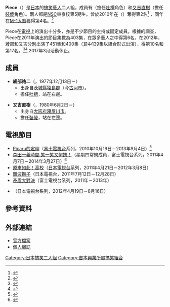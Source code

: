 {{Redirect2|Peace|Peace的中文意思|和平}}
{{藝人
|姓名      = Peace
|類型      = 組合
|圖片      =
|圖片尺寸  =
|圖片簡介  =
|外文名    = ピース
|外文      = ja
|羅馬拼音  = Piisu
|暱稱      = 
|其他藝名  = 
|國籍      = {{JPN}}
|民族      = 
|籍貫      = 
|職業      = [[搞笑藝人|搞笑藝人]]
|語言      = [[日語|日語]]
|出道地點  =
|出道作    =
|代表作    =
|活躍年代  = 2003年10月至今
|經紀公司  = [[吉本興業|吉本興業]]（{{link-ja|吉本創意經紀|よしもとクリエイティブ・エージェンシー}}）
|網站      = 
|相關團體  =
|現任成員  = {{link-ja|綾部祐二|綾部祐二}}<br>[[又吉直樹|又吉直樹]]
|過往成員  = 
|主持節目  = 
}}
'''Piece'''（{{lang-ja|ピース}}）是[[日本|日本]]的[[搞笑藝人|搞笑藝人]]二人組，成員有{{link-ja|綾部祐二|綾部祐二}}（擔任[[吐槽|吐槽]]角色）和[[又吉直樹|又吉直樹]]（擔任[[裝傻|裝傻]]角色）。兩人都是[[吉本綜合藝能學院|NSC]]東京校第5期生。曾於2010年在{{link-ja|短劇之王2010|キングオブコント}}（{{lang|ja|キングオブコント2010}}）奪得第2名<ref>{{cite web |url=http://career.oricon.co.jp/news/80311/full/ |language=ja |title=<span lang="ja">ネクストブレイクを期待するお笑い芸人、1位ピース</span> |publisher=[[Oricon|Oricon]] |date=2010-09-29 |accessdate=2013-07-04 |archive-date=2013-07-02 |archive-url=https://web.archive.org/web/20130702174410/http://career.oricon.co.jp/news/80311/full/ |dead-url=no }}</ref>
，同年在[[M-1大賽|M-1大賽]]獲得第4名。<ref>{{cite web |url=http://japan.techinsight.jp/2012/10/peaceayabe-yoteisyanai-blog20121023.html |language=ja |title=<span lang="ja">【エンタがビタミン♪】「こんな予定じゃなかった」。ピース綾部が“変態”“天狗”と呼ばれる現状を嘆く。</span> |publisher=Techinsight |date=2012-10-25 |accessdate=2013-07-04 |archive-date=2012-12-27 |archive-url=https://web.archive.org/web/20121227025021/http://japan.techinsight.jp/2012/10/peaceayabe-yoteisyanai-blog20121023.html |dead-url=no }}</ref>

Piece在[[電視|電視]]上的演出十分多，亦是不少節目的主持或固定成員。根據{{link-ja|Nihon Monitor|ニホンモニター}}的調查，Piece在2011年演出的節目集數為403集，在眾多藝人之中得第6名。在2012年，綾部和又吉分別出演了451集和400集（其中139集以組合形式出演），得第10名和第17名。<ref>{{cite web |url=http://www.n-monitor.co.jp/pressreiease/2011/1213.html |language=ja |title=<span lang="ja">ニホンモニター 2011年タレント番組出演本数ランキング発表</span> |publisher=Nihon Monitor |date=2011-12-13 |accessdate=2013-07-04 |deadurl=yes |archiveurl=https://web.archive.org/web/20120623165548/http://www.n-monitor.co.jp/pressreiease/2011/1213.html |archivedate=2012-06-23 }}</ref><ref>{{cite web |url=http://www.n-monitor.co.jp/pressreiease/2012/1213.html |language=ja |title=<span lang="ja">ニホンモニター ２０１２タレント番組出演本数ランキング発表</span> |publisher=Nihon Monitor |date=2012-12-13 |accessdate=2013-07-04 |deadurl=yes |archiveurl=https://web.archive.org/web/20130825082445/http://www.n-monitor.co.jp/pressreiease/2012/1213.html |archivedate=2013-08-25 }}</ref>
2017年3月活動休止。

== 成員 ==
* '''綾部祐二'''（{{lang|ja|綾部 祐二}}，1977年12月13日－）
** 出身自[[茨城縣|茨城縣]][[猿島郡|猿島郡]]{{link-ja|總和町|総和町}}（今[[古河市|古河市]]）。
** 擔任[[吐槽|吐槽]]，站在右邊。

* '''又吉直樹'''（{{lang|ja|又吉 直樹}}，1980年6月2日－）
** 出身自[[大阪府|大阪府]][[寝屋川市|寝屋川市]]。
** 擔任[[裝傻|裝傻]]，站在左邊。

== 電視節目 ==
* [[Picaru的定理|Picaru的定理]]（[[富士電視台|富士電視台]]系列，2010年10月19日－2013年9月4日）<ref>{{cite web|url=http://www.oricon.co.jp/news/movie/2020911/full/ |language=ja |title=<span lang="ja">『ピカルの定理』、4月から念願のゴールデン進出</span> |publisher=[[Oricon|Oricon]] |date=2013-01-23 |accessdate=2013-07-04}}</ref>
* [[森田一義時間_笑一笑又何妨！|森田一義時間 笑一笑又何妨！]]（星期四常規成員，富士電視台系列，2011年4月7日－2014年3月27日）<ref>{{cite web|url=http://www.oricon.co.jp/news/movie/86248/full/ |language=ja |title=<span lang="ja">『いいとも！』にピースと萬田久子が新加入</span> |publisher=[[Oricon|Oricon]] |date=2011-04-04 |accessdate=2013-07-04}}</ref>
* [[原來如此！高校|原來如此！高校]]（[[日本電視台|日本電視台]]系列，2011年4月21日－2012年3月8日）
* [[難波撫子|難波撫子]]（日本電視台，2011年7月12日－12月28日）
* [[矛盾大對決|矛盾大對決]]（富士電視台系列，2011年－2013年）
* {{link-ja|大家的雨感|みんなのアメカン}}（日本電視台系列，2012年4月19日－8月16日）

== 參考資料 ==
{{Reflist}}

== 外部連結 ==
* [http://search.yoshimoto.co.jp/talent_prf/?id=503 官方檔案]{{Wayback|url=http://search.yoshimoto.co.jp/talent_prf/?id=503 |date=20131003233113 }}{{ja icon}}
* [https://web.archive.org/web/20130608114951/http://piece.laff.jp/ 個人網誌]{{ja icon}}

{{DEFAULTSORT:Piece}}
[[Category:日本搞笑二人組|Category:日本搞笑二人組]]
[[Category:吉本興業所屬搞笑組合|Category:吉本興業所屬搞笑組合]]